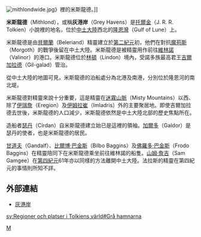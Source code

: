[[File:mithlondwide.jpg|thumb]]》裡的米斯龍德。]]

'''米斯龍德'''（Mithlond），或稱'''灰港岸'''（Grey Havens）是[[托爾金|托爾金]]（J. R. R. Tolkien）小說裡的地名，位於[[中土大陸|中土大陸]]西北的[[隆恩灣|隆恩灣]]（Gulf of Lune）上。

米斯龍德是由[[貝爾蘭|貝爾蘭]]（Beleriand）精靈建立於[[第二紀元|第二紀元]]初，他們在對抗[[魔苟斯|魔苟斯]]（Morgoth）的戰爭後留在中土大陸。米斯龍德是被精靈用作前往[[維林諾|維林諾]]（Valinor）的港口。米斯龍德位於[[林頓|林頓]]（Lindon）境內，受諾多族最高君王[[吉爾加拉德|吉爾加拉德]]（Gil-galad）管治。

從中土大陸的地圖可見，米斯龍德的泊船處分為北港及南港，分別位於隆恩河的南北堤。

米斯龍德對精靈來說十分重要，這是精靈在[[迷霧山脈|迷霧山脈]]（Misty Mountains）以西、除了[[伊瑞詹|伊瑞詹]]（Eregion）及[[伊姆拉崔|伊姆拉崔]]（Imladris）外的主要聚居地。即使吉爾加拉德去世後，米斯龍德的人口減少，米斯龍德依然是中土大陸北部的歷史焦點所在。

造船者[[瑟丹|瑟丹]]（Círdan）自米斯龍德建立始已是這裡的領袖。[[加爾多|加爾多]]（Galdor）是瑟丹的使者，也是米斯龍德的居民。

[[甘道夫|甘道夫]]（Gandalf）、[[比爾博·巴金斯|比爾博·巴金斯]]（Bilbo Baggins）及[[佛羅多·巴金斯|佛羅多·巴金斯]]（Frodo Baggins）在精靈陪同下在米斯龍德乘坐前往維林諾的船隻。[[山姆·詹吉|山姆·詹吉]]（Sam Gamgee）在[[第四紀元|第四紀元]]61年亦以同樣的方法離開中土大陸。法拉斯的精靈在第四紀元的事情則所知不詳。

== 外部連結 ==
* [https://web.archive.org/web/20070120001444/http://www.lotrlibrary.com/agesofarda/beyondgreyhavens.asp 灰港岸]

[[Category:中土大陸的地理|M]]

{{Tolkien-stub}}

[[sv:Regioner_och_platser_i_Tolkiens_värld#Grå_hamnarna|sv:Regioner och platser i Tolkiens värld#Grå hamnarna]]